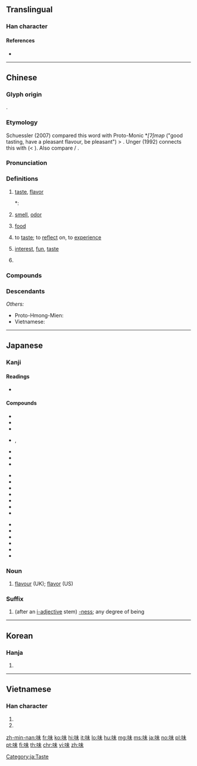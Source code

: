 {{character info/new}}
{{also|昧}}
==Translingual==

===Han character===
{{Han char|rn=30|rad=口|as=05|sn=8|four=65090|canj=RJD|ids=⿰口未}}

====References====
* {{Han ref|kx=0182.130|dkj=03456|dj=0401.140|hdz=10597.060|uh=5473|ud=21619|bh=A8FD|bd=43261}}

----

==Chinese==
{{zh-forms}}

===Glyph origin===
{{Han etym}}
{{Han compound|口|未|t1=mouth|ls=psc|c1=s|c2=p}}.

===Etymology===
Schuessler (2007) compared this word with Proto-Monic *''[ʔ]məp'' ("good tasting, have a pleasant flavour, be pleasant") > {{cog|mnw|မိပ်|tr=mìp||to be happy, to enjoy}}. Unger (1992) connects this with {{cog|bo|བྲོད}} (< {{m|bo|བྲོ||to taste}}). Also compare {{etyl|ko|-}} {{ko-l|맛|mas|taste}} / {{ko-l|멋|mes|taste; charm}}. 

===Pronunciation===
{{zh-pron
|m=wèi,er=y
|m-s=wei4
|c=mei6
|h=pfs=mi
|md=ê/mê
|md_note=ê - taste, smell, food; mê - (''figurative'') taste, fun, interest
|mn=bī
|mn-t=bhi7
|w=3mi,3vi
|w_note=3mi - colloquial; 3vi - literary
|mc=y
|oc=y
|cat=n,cls
}}

===Definitions===
{{zh-hanzi}}

# [[taste]], [[flavor]]
#*: {{zh-x|甘 橘，大厘 城 有 之，其 味 酸。|Dali City has sweet tangerines, but their flavour is sour.|CL|ref={{RQ:Manshu|7|Tea, Trees, Herbs and Fruits|7}}}}
# [[smell]], [[odor]] {{zh-mw|m:股|c:陣}}
#: {{zh-x|點解 你 間 房{fong4-2} 好似 有 陣{zam6} 味 嘅？|Why does your room seem like there is some '''smell'''?|C}}
# [[food]]
#: {{zh-x|海味|seafood [i.e. taste of the sea]}}
# to [[taste]]; to [[reflect]] on, to [[experience]]
#: {{zh-x|品味|to taste; to appreciate}}
# [[interest]], [[fun]], [[taste]]
#: {{zh-x|意味|meaning}}
#: {{zh-x|趣味|fun; taste}}
# {{n-g|Classifier for ingredients of a Chinese medicine prescription.}}

===Compounds===
{{zh-der|風味|海味|味道|味精|味蕾|五味子|意味|鮮味|一味|一味禪|三月不知肉味|不夠味|不彀味|不是味|不是滋味|世味|串味|乏味|五味|人味兒|人情味|低級趣味|個中滋味|入味|六味|其味無窮|兼味|冰冷無味|別有風味|北杜味納河|南味|厚味|厚味臘毒|原味|口味|吃味|吃味兒|合口味|吟味|含味|味兒|味勝易牙|味同嚼蠟|味噌|味噌湯|味外味|味如雞肋|味素|味覺|味覺器|和味|品味|回味|回味無窮|土味|夠味|女人味|家鄉味|尋味|對味|山珍海味|情味|意味深長|找沒味兒|披味|掛味兒|易牙之味|是味兒|有味|有味兒|有味電影|有滋有味兒|枯燥無味|正味|殊滋異味|氣味|氣味相合|氣味相投|沒人味|沒味|沒味兒|沒味道|況味|津津有味|淡然無味|淡而無味|淡薄無味|滋味|滋味兒|滷味|烈味|無味|熟讀玩味|玩味|珍味|珍羞美味|珍饈百味|甘味|甜味|異味|禪味|索然無味|美味|美味可口|耐人尋味|聞韶忘味|脾味|腥味|腥臊味|膏粱厚味|膩味|臊味|臘味|臭味|臭味相投|興味|興味盎然|興味索然|舊時風味|色香味俱全|芝蘭氣味|苜蓿風味|藥味|衠一味|言語無味|語言無味|誦味|調味|調味乳|調味品|調味料|諷味|走味|走味兒|趣味|趣味橫生|蹇味兒|辣味|辨味|道學味|鄉味|野味|銅臭味|霉味|韻味|食不二味|食不兼味|食不甘味|食不知味|食不累味|食不終味|食不遑味|食不重味|食之無味，棄之不甘|食之無味，棄之可惜|食味方丈|食髓知味|餘味|餘味無窮|香味|體味}}

===Descendants===
{{CJKV||み|j2=び|미|vị}}
''Others:''
* Proto-Hmong-Mien: {{l|hmx-pro|*hmeiᴴ||taste; to try}}
* Vietnamese: {{l|vi|mùi||smell}}

----

==Japanese==

===Kanji===
{{ja-kanji|grade=3|rs=口05}}

====Readings====
* {{ja-readings|goon=[[み]] ([[mi]])|kanon=[[び]] ([[bi]])|kun=[[あじ]] ([[aji]]), [[あじわう]] ([[味わう]], [[ajiwau]])}}

====Compounds====
{{top3}}
* {{ja-r|味方|みかた}}
* {{ja-r|味噌|みそ}}
* {{ja-r|味噌汁|みそしる}}
* {{ja-r|三味線|しゃみせん}}, {{ja-r|三味線|さみせん}}
* {{ja-r|興味|きょうみ}}
* {{ja-r|意味|いみ}}
* {{ja-r|無意味|むいみ}}
{{mid3}}
* {{ja-r|甘味|あまみ}}
* {{ja-r|地味|じみ}}
* {{ja-r|気味|きみ}}
* {{ja-r|不気味|ぶきみ}}
* {{ja-r|趣味|しゅみ}}
* {{ja-r|赤味|あかみ}}
* {{ja-r|黒味|くろみ}}
{{mid3}}
* {{ja-r|厚味|あつみ}}
* {{ja-r|不味い|まずい}}
* {{ja-r|美味しい|おいし.い}}
* {{ja-r|旨味|うまみ}}
* {{ja-r|賞味|しょうみ}}
* {{ja-r|薬味|やくみ}}
{{bottom}}

===Noun===
{{ja-noun|あじ}}

# [[flavour]] (UK); [[flavor]] (US)

===Suffix===
{{ja-pos|み|suffix}}

# (after an [[形容詞|i-adjective]] stem) [[-ness]]; any degree of being

[[Category:ja:Taste]]

----

==Korean==

===Hanja===
{{ko-hanja|hangeul=미|rv=mi|mr=mi}}

# {{defn|lang=ko|sort=口05}}

----

==Vietnamese==

===Han character===
{{vi-hantu|[[vị]], [[mùi]], [[mồi]]|rs=口05}}

# {{Nom form of|mùi|[[smell]]; [[scent]]}}
# {{han tu form of|vị|[[taste]]; [[flavor]]}}

[[zh-min-nan:味]]
[[fr:味]]
[[ko:味]]
[[hi:味]]
[[it:味]]
[[lo:味]]
[[hu:味]]
[[mg:味]]
[[ms:味]]
[[ja:味]]
[[no:味]]
[[pl:味]]
[[pt:味]]
[[fi:味]]
[[th:味]]
[[chr:味]]
[[vi:味]]
[[zh:味]]